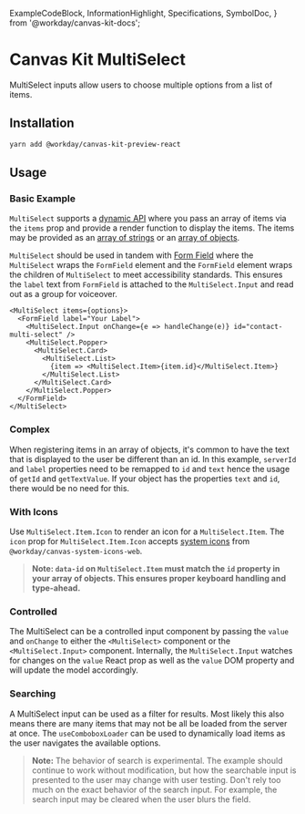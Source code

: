   ExampleCodeBlock,
  InformationHighlight,
  Specifications,
  SymbolDoc,
} from '@workday/canvas-kit-docs';


# Canvas Kit MultiSelect

MultiSelect inputs allow users to choose multiple options from a list of items.

## Installation

```sh
yarn add @workday/canvas-kit-preview-react
```

## Usage

### Basic Example

`MultiSelect` supports a
[dynamic API](/getting-started/for-developers/resources/collection-api/#dynamic-items) where you
pass an array of items via the `items` prop and provide a render function to display the items. The
items may be provided as an
[array of strings](/getting-started/for-developers/resources/collection-api/#array-of-strings) or an
[array of objects](/getting-started/for-developers/resources/collection-api/#array-of-objects).

`MultiSelect` should be used in tandem with [Form Field](/components/inputs/form-field/) where the
`MultiSelect` wraps the `FormField` element and the `FormField` element wraps the children of
`MultiSelect` to meet accessibility standards. This ensures the `label` text from `FormField` is
attached to the `MultiSelect.Input` and read out as a group for voiceover.

```tsx
<MultiSelect items={options}>
  <FormField label="Your Label">
    <MultiSelect.Input onChange={e => handleChange(e)} id="contact-multi-select" />
    <MultiSelect.Popper>
      <MultiSelect.Card>
        <MultiSelect.List>
          {item => <MultiSelect.Item>{item.id}</MultiSelect.Item>}
        </MultiSelect.List>
      </MultiSelect.Card>
    </MultiSelect.Popper>
  </FormField>
</MultiSelect>
```

<ExampleCodeBlock code={Basic} />

### Complex

When registering items in an array of objects, it's common to have the text that is displayed to the
user be different than an id. In this example, `serverId` and `label` properties need to be remapped
to `id` and `text` hence the usage of `getId` and `getTextValue`. If your object has the properties
`text` and `id`, there would be no need for this.

<ExampleCodeBlock code={Complex} />

### With Icons

Use `MultiSelect.Item.Icon` to render an icon for a `MultiSelect.Item`. The `icon` prop for
`MultiSelect.Item.Icon` accepts [system icons](/assets/system-icons/) from
`@workday/canvas-system-icons-web`.

> **Note: `data-id` on `MultiSelect.Item` must match the `id` property in your array of objects.
> This ensures proper keyboard handling and type-ahead.**

<ExampleCodeBlock code={Icons} />

### Controlled

The MultiSelect can be a controlled input component by passing the `value` and `onChange` to either
the `<MultiSelect>` component or the `<MultiSelect.Input>` component. Internally, the
`MultiSelect.Input` watches for changes on the `value` React prop as well as the `value` DOM
property and will update the model accordingly.

<ExampleCodeBlock code={Controlled} />

### Searching

A MultiSelect input can be used as a filter for results. Most likely this also means there are many
items that may not be all be loaded from the server at once. The `useComboboxLoader` can be used to
dynamically load items as the user navigates the available options.

> **Note:** The behavior of search is experimental. The example should continue to work without
> modification, but how the searchable input is presented to the user may change with user testing.
> Don't rely too much on the exact behavior of the search input. For example, the search input may
> be cleared when the user blurs the field.

<ExampleCodeBlock code={Searching} />
